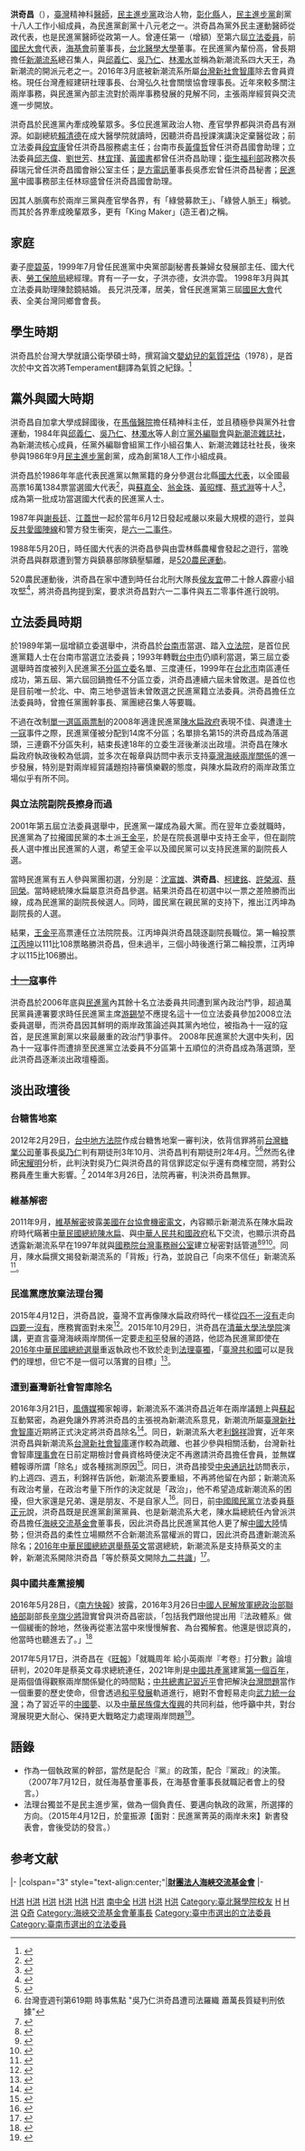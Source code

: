 {{blpsources|time=2019-06-19T04:23:13+00:00}}
{{globalize|time=2019-06-19T04:23:13+00:00}}
{{Infobox_officeholder
| name = 洪奇昌
| image name = 2012-06-26 為台灣經濟開路高峰會 洪奇昌.jpg
| width = 200
| order = 財團法人[[海峽交流基金會|海峽交流基金會]]董事長
| term_start = 2007年7月12日
| term_end = 2008年5月26日
| predecessor = [[張俊雄|張俊雄]]
| successor = [[江丙坤|江丙坤]]
| order2 = {{ROC}}第1-6屆[[立法委員|立法委員]]
| term_start2 = 1990年2月1日
| term_end2 = 2008年1月31日
| Sex = 男 
| Native place = {{ROC}}[[台灣省|台灣省]][[彰化縣|彰化]]
| nationality = {{ROC}}
| date of birth ={{birth date and age|1951|8|23}}
| party = <small>{{Dpp|25px}}</small>
| religion = [[臺灣基督長老教會|臺灣基督長老教會]]
| spouse =[[廖碧英|廖碧英]]
| place of birth = {{ROC}}[[台灣省|台灣省]][[彰化縣|彰化縣]]
| educate = 
*[[臺北市立建國高級中學|臺北市立建國高級中學]]
*[[臺北醫學院|臺北醫學院]]醫學系畢業<br><span style="color: blue;">(1976年)</span>
*[[國立臺灣大學|國立臺灣大學]]公共衛生研究所預防醫學碩士<br><span style="color: blue;">(1978年)</span>
*[[加拿大|加拿大]][[多倫多大學|多倫多大學]]社區醫學研究所醫學碩士<br><span style="color: blue;">(1982年)</span>
*[[美國|美國]][[喬治城大學|喬治城大學]]領袖培訓班結業
*曾至 [[美國|美國]][[華盛頓|華盛頓]][[台灣國際關係研究中心|台灣國際關係研究中心]]進修
*曾至 [[美國|美國]][[國際政策研究中心|國際政策研究中心]]進修
| past = 
*[[臺灣精神醫學會|臺灣精神醫學會]] 專科醫師
*[[馬偕醫院|馬偕醫院]] 精神科主任<br><span style="color: blue;">(1983年-1986年)</span>
*[[臺大醫院|臺大醫院]] 精神科兼任主治醫師
*[[長青醫院|長青醫院]] 院長、主治醫師
*北新醫療社團法人北新醫院 顧問醫師
*[[臺北醫學大學|臺北醫學大學]] 董事
*[[臺灣醫界聯盟基金會|臺灣醫界聯盟基金會]] 副會長
*[[衛生署醫事審議委員會|衛生署醫事審議委員會]] 委員
*[[民主進步黨|民主進步黨]] 創黨十八人工作小組成員
*民主進步黨（第一屆） 中央常務委員
*民主進步黨（第三屆） 中央常務委員
*民主進步黨（第四屆） 中央常務委員
*民主進步黨（第五屆） 中央常務委員
*民主進步黨（第十屆） 中央常務委員
*[[黨外編聯會|黨外編聯會]] 會長
*[[黨外編聯會|黨外編聯會]] 組黨工作小組 召集人
*[[新潮流雜誌社|新潮流雜誌社]] 創社社長
*民主進步黨[[新潮流系|新潮流系]] 總召集人<br><span style="color: blue;">(1990年-2002年、2005年)</span>
*民主進步黨[[新潮流系|新潮流系]] 政協委員
*[[台灣新社會智庫|台灣新社會智庫]] 理事
*[[國民大會|國民大會]]（第一屆增額） 代表<br><span style="color: blue;">(1986年-1989年)</span>
*[[國民大會|國民大會]]（第一屆增額）民主進步黨團 總召集人
*[[立法院|立法院]]（第一屆第六次增額） 委員<br><span style="color: blue;">(1990年-1993年)</span>
*立法院（第二屆） 委員<br><span style="color: blue;">(1993年-1996年)</span>
*立法院（第三屆） 委員<br><span style="color: blue;">(1996年-1999年)</span>
*立法院（第四屆） 委員<br><span style="color: blue;">(1999年-2002年)</span>
*立法院（第五屆） 委員<br><span style="color: blue;">(2002年-2005年)</span>
*立法院（第六屆） 委員<br><span style="color: blue;">(2005年-2008年)</span>
*[[立法院內政委員會|立法院內政委員會]] 召集委員
*[[立法院外交委員會|立法院外交委員會]] 召集委員
*[[立法院經濟委員會|立法院經濟委員會]] 召集委員
*[[民主進步黨|民主進步黨]]立法院黨團 幹事長
*[[民主進步黨|民主進步黨]]立法院黨團 總召集人
*[[海峽交流基金會|海峽交流基金會]]（第三屆） 董事長<br><span style="color: blue;">(2007年7月12日-2008年5月26日)</span>
*[[社團法人台灣產經建研社|社團法人台灣產經建研社]] 理事長
*[[社團法人臺灣弘久社會關懷協會|社團法人臺灣弘久社會關懷協會]] 理事長、榮譽理事長
*[[社團法人台北市康復之友協會|社團法人台北市康復之友協會]] 理事
*[[中華民國冰球協會|中華民國冰球協會]] 理事長、榮譽理事長
*[[國票金控|國票金控]] 獨立董事
*[[巨生生醫|巨生生醫]] 獨立董事
*[[台北論壇基金會|台北論壇基金會]] 常務董事
*[[財團法人海峽兩岸民意交流基金會|財團法人海峽兩岸民意交流基金會]] 董事
*[[財團法人歐巴尼紀念基金會|財團法人歐巴尼紀念基金會]] 董事
*[[財團法人新境界文教基金會|財團法人新境界文教基金會]] 董事
*[[台昇生物科技顧問股份有限公司|台昇生物科技顧問股份有限公司]] 董事
*財團法人台北市愛樂管弦樂團文化基金會 董事
*財團法人佳醫健康基金會 董事
*[[台北市生命線關懷協會|台北市生命線關懷協會]] 常務理事
*[[台灣人權促進會|台灣人權促進會]] 發起人暨執行委員
*[[中華奧林匹克委員會|中華奧林匹克委員會]] 委員
*[[中華民國工商協進會|中華民國工商協進會]] 顧問
*[[中華民國全國工業總會|中華民國全國工業總會]] 產業顧問
*[[中華民國全國創新創業總會|中華民國全國創新創業總會]] 會務顧問
*[[臺灣工商企業聯合會|臺灣工商企業聯合會]] 會務顧問
*[[健康中華促進會|健康中華促進會]] 首席顧問
*[[兩岸政策協會|兩岸政策協會]] 高級顧問
*[[財團法人創新智庫暨企業大學基金會|財團法人創新智庫暨企業大學基金會]] 顧問
*[[財團法人台灣經濟研究院|財團法人台灣經濟研究院]] 諮詢委員
*[[台北醫學大學|台北醫學大學]] 公共衛生學系 兼任教授
}}

'''洪奇昌'''（{{bd|1951年|8月23日|catIdx=H洪}}），[[臺灣|臺灣]]精神科[[醫師|醫師]]，[[民主進步黨|民主進步黨]]政治人物，[[彰化縣|彰化縣]]人，[[民主進步黨|民主進步黨]]創黨十八人工作小組成員，為民進黨創黨十八元老之一。洪奇昌為黨外民主運動醫師從政代表，也是民進黨醫師從政第一人。曾連任第一（增額）至第六屆[[立法委員|立法委員]]，前[[國民大會|國民大會]]代表，[[海基會|海基會]]前董事長，[[台北醫學大學|台北醫學大學]]董事。在民進黨內輩份高，曾長期擔任[[新潮流系|新潮流系]]總召集人，與[[邱義仁|邱義仁]]、[[吳乃仁|吳乃仁]]、[[林濁水|林濁水]]並稱為新潮流系四大天王，為新潮流的開派元老之一。2016年3月底被新潮流系所屬[[台灣新社會智庫|台灣新社會智庫]]除去會員資格。現任台灣產經建研社理事長、台灣弘久社會關懷協會理事長。近年來較多關注兩岸事務，與民進黨內部主流對於兩岸事務發展的見解不同，主張兩岸經貿與交流進一步開放。

洪奇昌於民進黨內牽成晚輩眾多。多位民進黨政治人物、產官學界都與洪奇昌有淵源。如副總統[[賴清德|賴清德]]在成大醫學院就讀時，因聽洪奇昌授課演講決定棄醫從政；前立法委員[[段宜康|段宜康]]曾任洪奇昌服務處主任；台南市長[[黃偉哲|黃偉哲]]曾任洪奇昌國會助理；立法委員[[邱志偉_(政治人物)|邱志偉]]、[[劉世芳|劉世芳]]、[[林宜瑾|林宜瑾]]、[[黃國書|黃國書]]都曾任洪奇昌助理；[[衛生福利部|衛生福利部]]政務次長薛瑞元曾任洪奇昌國會辦公室主任；[[是方電訊|是方電訊]]董事長吳彥宏曾任洪奇昌秘書；[[民進黨|民進黨]]中國事務部主任林琮盛曾任洪奇昌國會助理。

因其人脈廣布於兩岸三黨與產官學各界，有「綠營募款王」、「綠營人脈王」稱號。而其於各界牽成晚輩眾多，更有「King Maker」(造王者)之稱。

==家庭==
妻子[[廖碧英|廖碧英]]，1999年7月曾任民進黨中央黨部副秘書長兼婦女發展部主任、國大代表、[[勞工保險局|勞工保險局]]總經理。育有一子一女，子洪亦德，女洪亦雲。
1998年3月與其立法委員助理陳懿鏡結婚。
長兄洪茂澤，居美，曾任民進黨第三屆[[國民大會|國民大會]]代表、全美台灣同鄉會會長。

==學生時期==
洪奇昌於台灣大學就讀公衛學碩士時，撰寫論文[[嬰幼兒的氣質評估|嬰幼兒的氣質評估]]（1978），是首次於中文首次將Temperament翻譯為氣質之紀錄。<ref>{{Cite web|https://www.mombaby.com.tw/parenting/special/articles/4559|author=郭盈秀|language=zh-tw|title=順著氣質．雕塑出孩子的獨特性：概論篇|date=2016-03-04}}</ref>

==黨外與國大時期==

洪奇昌自加拿大學成歸國後，在[[馬偕醫院|馬偕醫院]]擔任精神科主任，並且積極參與黨外社會運動，1984年與[[邱義仁|邱義仁]]、[[吳乃仁|吳乃仁]]、[[林濁水|林濁水]]等人創立[[黨外編聯會|黨外編聯會]]與[[新潮流雜誌社|新潮流雜誌社]]，為新潮流核心成員，任黨外編聯會組黨工作小組召集人、新潮流雜誌社社長，後來參與1986年9月[[民主進步黨|民主進步黨]]創黨，成為創黨18人工作小組成員。

洪奇昌於1986年年底代表民進黨以無黨籍的身分參選台北縣[[國大代表|國大代表]]，以全國最高票16萬1384票當選國大代表<ref>{{Cite web|http://www.peoplenews.tw/news/36bd149d-47ac-43b1-b701-d48f551ce878|language=zh-tw|title=解嚴30周年》蘇嘉全憶過往：沒有人知道過了今晚，還能不能看到明天的太陽|publisher=[[風傳媒|風傳媒]]|date=2017-07-15}}</ref>，與[[蘇嘉全|蘇嘉全]]、[[翁金珠|翁金珠]]、[[黃昭輝|黃昭輝]]、[[蔡式淵|蔡式淵]]等十人<ref>{{Cite web|http://www.storm.mg/article/299602|author=邱萬興|language=zh-tw|title=30年前，當民進黨與國民黨第一次黨對黨決戰|publisher=[[民報|民報]]|date=2016-10-07}}</ref>，成為第一批成功當選國大代表的民進黨人士。

1987年與[[謝長廷|謝長廷]]、[[江蓋世|江蓋世]]一起於當年6月12日發起戒嚴以來最大規模的遊行，並與[[反共愛國陣線|反共愛國陣線]]和警方發生衝突，是[[六一二事件|六一二事件]]。

1988年5月20日，時任國大代表的洪奇昌參與由雲林縣農權會發起之遊行，當晚洪奇昌與群眾遭到警方與鎮暴部隊鎮壓驅離，是[[520農民運動|520農民運動]]。

520農民運動後，洪奇昌在家中遭到時任台北刑大隊長[[侯友宜|侯友宜]]帶二十餘人霹靂小組攻堅<ref>{{Cite web|http://www.nylon.org.tw/main/index.php?option=com_content&view=article&id=286:2011-02-19-06-00-26&catid=2:2009-04-05-16-41-44&Itemid=9|author=鄭南榕|language=zh-tw|title=外表猶兒戲內中藏算計|publisher=[[自由時代|自由時代]]|date=1988-09-03}}</ref>，將洪奇昌拘提到案，要求洪奇昌對六一二事件與五二零事件進行說明。

==立法委員時期==

於1989年第一屆增額立委選舉中，洪奇昌於[[台南市|台南市]]當選、踏入[[立法院|立法院]]，是首位民進黨籍人士在台南市當選立法委員；1993年轉戰[[台中市|台中市]]仍順利當選，第三屆立委選舉時首度被列入民進黨[[不分區立委|不分區立委]]名單、三度連任，1999年在[[台北市|台北市]]南區連任成功，第五屆、第六屆回鍋擔任不分區立委，洪奇昌連續六屆未曾敗選。是首位也是目前唯一於北、中、南三地參選皆未曾敗選之民進黨籍立法委員。洪奇昌擔任立法委員時，曾擔任黨團幹事長、黨團總召集人等要職。

不過在改制[[單一選區兩票制|單一選區兩票制]]的2008年適逢民進黨[[陳水扁政府|陳水扁政府]]表現不佳、與遭逢[[十一寇|十一寇]]事件之際，民進黨僅被分配到14席不分區；名單排名第15的洪奇昌成為落選頭，三連霸不分區失利，結束長達18年的立委生涯後漸淡出政壇。洪奇昌在陳水扁政府執政後較為低調，並多次在報章與訪問中表示支持[[臺灣海峽兩岸關係|臺灣海峽兩岸關係]]的進一步發展，特別是對兩岸經貿議題抱持審慎樂觀的態度，與陳水扁政府的兩岸政策立場似乎有所不同。

===與立法院副院長擦身而過===
2001年第五屆立法委員選舉中，民進黨一躍成為最大黨。而在翌年立委就職時，民進黨為了拉攏國民黨的本土派[[王金平|王金平]]，於是在院長選舉中支持王金平，但在副院長人選中推出民進黨的人選，希望王金平以及國民黨可以支持民進黨的副院長人選。

當時民進黨有五人參與黨團初選，分別是：[[沈富雄|沈富雄]]、'''洪奇昌'''、[[柯建銘|柯建銘]]、[[許榮淑|許榮淑]]、[[蔡同榮|蔡同榮]]。當時總統陳水扁屬意洪奇昌參選。結果洪奇昌在初選中以一票之差險勝而出線，成為民進黨的副院長候選人。同時，國民黨在親民黨的支持下，推出江丙坤為副院長的人選。

結果，[[王金平|王金平]]高票連任立法院院長。江丙坤與洪奇昌競逐副院長職位。第一輪投票[[江丙坤|江丙坤]]以111比108票略勝洪奇昌，但未過半，三個小時後進行第二輪投票，江丙坤才以115比106勝出。

===[[十一寇|十一寇]]事件===
洪奇昌於2006年底與[[民進黨|民進黨]]內其餘十名立法委員共同遭到黨內政治鬥爭，超過萬民黨員連署要求時任民進黨主席[[游錫堃|游錫堃]]不應提名這十一位立法委員參加2008立法委員選舉，而洪奇昌因其鮮明的兩岸政策論述與其黨內地位，被指為十一寇的寇首，是民進黨創黨以來最嚴重的政治鬥爭事件。
2008年民進黨於大選中失利，因為十一寇事件而遭排至民進黨立法委員不分區第十五順位的洪奇昌成為落選頭，至此洪奇昌逐漸淡出政壇檯面。

==淡出政壇後==

===台糖售地案===
{{see also|台糖售地案}}

2012年2月29日，[[台中地方法院|台中地方法院]]作成台糖售地案一審判決，依背信罪將前[[台灣糖業公司|台灣糖業公司]]董事長[[吳乃仁|吳乃仁]]判有期徒刑3年10月、洪奇昌判有期徒刑2年4月。<ref>{{cite web|url=http://www.appledaily.com.tw/appledaily/article/headline/20120301/34059603|title=吳乃仁 洪奇昌 背信重判 - 蘋果日報|publisher=|access-date=2016-09-04|archive-date=2016-10-08|archive-url=https://web.archive.org/web/20161008223825/http://www.appledaily.com.tw/appledaily/article/headline/20120301/34059603/|dead-url=no}}</ref><ref>台灣壹週刊第619期 時事焦點 "吳乃仁洪奇昌遭司法羅織 蕭萬長質疑判刑依據" </ref>然而名律師[[宋耀明|宋耀明]]分析，此判決對吳乃仁與洪奇昌的背信罪認定似乎還有商榷空間，將對公務員產生重大影響。<ref>{{cite web|url=http://www.businesstoday.com.tw/|title=今周刊 - 在今天看見明天|first=|last=LAZYweb|publisher=|access-date=2013-04-09|archive-date=2020-12-14|archive-url=https://web.archive.org/web/20201214174827/http://www.businesstoday.com.tw/|dead-url=no}}</ref>
2014年3月26日，法院再審，判決洪奇昌無罪。

===維基解密===
2011年9月，[[維基解密|維基解密]]披露[[美國在台協會|美國在台協會]][[维基解密泄露美国外交电报事件|機密電文]]，內容顯示新潮流系在陳水扁政府時代瞞著[[中華民國總統|中華民國總統]][[陳水扁|陳水扁]]、與[[中華人民共和國政府|中華人民共和國政府]]私下交流，也顯示洪奇昌透露新潮流系早在1997年就與[[國務院台灣事務辦公室|國務院台灣事務辦公室]]建立秘密對話管道<ref>{{cite web | author=陳秀瑜、簡士峰 | url=https://www.youtube.com/watch?v=bWLzYvJR3gc | title=維基解密再爆 新潮流瞞扁搭中 | publisher=民視新聞 | date=2011-09-10 | accessdate=2020-05-13 | archive-date=2020-08-24 | archive-url=https://web.archive.org/web/20200824021454/https://www.youtube.com/watch?v=bWLzYvJR3gc | dead-url=no }}</ref><ref>{{cite web | author=陳紫衣 | url=http://www.herald-today.com/content.php?sn=3716 | title=原來賣台者是新潮流系？ | publisher=[[今日導報|今日導報]] | date=2011-09-23 | accessdate=2020-05-13 | archive-date=2018-07-18 | archive-url=https://web.archive.org/web/20180718084011/http://www.herald-today.com/content.php?sn=3716 | dead-url=no }}</ref><ref>{{cite web | author=黃文正、王正寧 | url=https://www.chinatimes.com/newspapers/20110910000821-260107 | title=洪奇昌：新潮流瞞扁與國台辦搭線 | publisher=中國時報 | date=2011-09-10 | accessdate=2020-05-13 | archive-date=2021-07-12 | archive-url=https://web.archive.org/web/20210712043334/https://www.chinatimes.com/newspapers/20110910000821-260107 | dead-url=no }}</ref>。同月，陳水扁撰文揭發新潮流系的「背叛」行為，並說自己「向來不信任」新潮流系<ref>{{cite web | author=陳水扁 | url=http://www.taiwantt.org.tw/tw/index.php?option=com_content&task=view&id=4317 | title=你不知道的真相(22) 對《維基解密》的解密 | publisher=台灣大地文教基金會 | date=2011-09-11 | accessdate=2016-03-06 | archive-date=2018-07-18 | archive-url=https://web.archive.org/web/20180718083956/http://www.taiwantt.org.tw/tw/index.php?option=com_content&task=view&id=4317 | dead-url=no }}</ref>。

===民進黨應放棄法理台獨===
2015年4月12日，洪奇昌說，臺灣不宜再像陳水扁政府時代一樣從[[四不一沒有|四不一沒有]]走向[[四要一沒有|四要一沒有]]，應務實面對未來<ref>{{Cite web|url=http://udn.com/news/story/7983/833332|author=鄭宏斌|language=zh-tw|title=棄法理台獨？洪奇昌舌戰林濁水|publisher=[[聯合報|聯合報]]|date=2015-04-13|accessdate=2015-11-20|deadurl=yes|archiveurl=https://web.archive.org/web/20151121022942/http://udn.com/news/story/7983/833332|archivedate=2015-11-21}}</ref>。2015年10月29日，洪奇昌在[[清華大學法學院|清華大學法學院]]演講，更直言臺灣海峽兩岸關係一定要走[[和平|和平]]發展的道路，他認為民進黨即使在[[2016年中華民國總統選舉|2016年中華民國總統選舉]]重返執政也不致於走到[[法理臺獨|法理臺獨]]，「[[臺灣共和國|臺灣共和國]]可以是我們的理想，但它不是一個可以落實的目標」<ref>{{Cite web|url=http://www.chinatimes.com/newspapers/20151030001847-260301|author=盧素梅|language=zh-tw|title=洪奇昌：民進黨執政 不致搞台獨|publisher=[[旺報|旺報]]|date=2015-10-30|accessdate=2015-11-29|archive-date=2015-12-07|archive-url=https://web.archive.org/web/20151207180455/http://www.chinatimes.com/newspapers/20151030001847-260301|dead-url=no}}</ref>。

===遭到臺灣新社會智庫除名===
2016年3月21日，[[風傳媒|風傳媒]]獨家報導，新潮流系不滿洪奇昌近年在兩岸議題上與[[蘇起|蘇起]]互動緊密，為避免讓外界將洪奇昌的主張視為新潮流系意見，新潮流所屬[[臺灣新社會智庫|臺灣新社會智庫]]近期將正式決定將洪奇昌除名<ref>{{Cite web|url=http://www.storm.mg/article/91071|author=顏振凱|language=zh-tw|title=獨家》和蘇起走太近，民進黨大老洪奇昌遭新潮流系除名|publisher=風傳媒|date=2016-03-21|accessdate=2016-08-21|archive-date=2019-05-27|archive-url=https://web.archive.org/web/20190527025111/https://www.storm.mg/article/91071|dead-url=no}}</ref>。同日，新潮流系大老[[利錦祥|利錦祥]]證實，近年來洪奇昌與新潮流系[[台灣新社會智庫|台灣新社會智庫]]運作較為疏離、也甚少參與相關活動，台灣新社會智庫[[理事會|理事會]]在日前定期檢討會員資格時便決定不再邀請洪奇昌擔任會員，並無媒體報導所謂「除名」或各種揣測原因<ref>{{Cite web|url=http://www.chinatimes.com/realtimenews/20160321005733-260407|author=蔡浩祥|language=zh-tw|title=新系大老利錦祥：洪奇昌疏離派系智庫運作 並非除名|publisher=旺報即時新聞|date=2016-03-21|accessdate=2016-08-21|archive-date=2019-05-23|archive-url=https://web.archive.org/web/20190523212727/https://www.chinatimes.com/realtimenews/20160321005733-260407|dead-url=no}}</ref>。同日，洪奇昌接受[[中央通訊社|中央通訊社]]訪問表示，約上週四、週五，利錦祥告訴他，新潮流系要重組，不再將他留在內部；新潮流系有政治考量，在政治考量下所作的決定就是「政治」，他不希望造成新潮流系的困擾，但大家還是兄弟、還是朋友、不是自家人<ref>{{Cite web|url=http://www.cna.com.tw/news/aipl/201603210235-1.aspx|author=溫貴香|language=zh-tw|title=遭新系除名 洪奇昌：還是兄弟朋友|publisher=中央通訊社|date=2016-03-21|accessdate=2016-08-21|archive-date=2018-07-18|archive-url=https://web.archive.org/web/20180718084150/http://www.cna.com.tw/news/aipl/201603210235-1.aspx|dead-url=no}}</ref>。同日，前[[中國國民黨|中國國民黨]]立法委員[[蔡正元|蔡正元]]說，洪奇昌既是民進黨創黨黨員、也是新潮流系大老，陳水扁總統任內曾派洪奇昌擔任[[海峽交流基金會|海峽交流基金會]]董事長，因此洪奇昌比民進黨其他人更了解[[中國大陸|中國大陸]]情勢；但洪奇昌的柔性立場顯然不合新潮流系當權派的胃口，因此洪奇昌遭新潮流系除名；[[2016年中華民國總統選舉|2016年中華民國總統選舉]][[蔡英文|蔡英文]]當選總統，新潮流系是支持蔡英文的主幹，新潮流系開除洪奇昌「等於蔡英文開除[[九二共識|九二共識]]」<ref>{{Cite web|url=http://www.ettoday.net/news/20160321/666786.htm|author=政治中心|language=zh-tw|title=洪奇昌遭新潮流除名 蔡正元：等於九二共識被開除|publisher=[[ETtoday新聞雲|ETtoday新聞雲]]|date=2016-03-21|accessdate=2016-08-21|archive-date=2019-05-23|archive-url=https://web.archive.org/web/20190523131239/https://www.ettoday.net/news/20160321/666786.htm|dead-url=no}}</ref>。

===與中國共產黨接觸===
2016年5月28日，《[[南方快報|南方快報]]》披露，2016年3月26日[[中國人民解放軍總政治部|中國人民解放軍總政治部]][[中央军委政治工作部联络局|聯絡部]]副部長[[辛旗|辛旗]][[少將|少將]]證實曾與洪奇昌密談，「包括我們跟他提出用『法政體系』做一個緩衝的餘地，然後再從憲法當中來慢慢解套、為台獨解套。他還是很認真的，他當時也聽進去了。」<ref>{{Cite web|url=http://www.southnews.com.tw/polit/polit_00/14/03092.htm|author=綜合報導|language=zh-tw|title=解放軍少將辛旗承認課綱微調是他主導的|publisher=南方快報|date=2016-05-28|accessdate=2016-09-04|archive-date=2017-01-13|archive-url=https://web.archive.org/web/20170113235216/http://www.southnews.com.tw/polit/polit_00/14/03092.htm|dead-url=no}}</ref>

2017年5月17日，洪奇昌在《[[旺報|旺報]]》「就職周年 給小英兩岸『考卷』打分數」論壇研判，2020年是蔡英文尋求總統連任，2021年則是[[中國共產黨|中國共產黨]]建黨[[兩個一百年|第一個百年]]，是兩個值得觀察兩岸關係變化的時間點；[[中共總書記|中共總書記]][[習近平|習近平]]會把解決[[台灣問題|台灣問題]]當作一個重要的歷史使命，但會透過[[和平發展|和平發展]]軌道進行，絕對不會輕易走向[[武力統一台灣|武力統一台灣]]；為了習近平的[[中國夢|中國夢]]、以及[[中華民族偉大復興|中華民族偉大復興]]的共同利益，他呼籲中共，對台灣展現更大耐心、保持更大戰略定力處理兩岸問題<ref>{{Cite web|url=http://www.chinatimes.com/newspapers/20170518000750-260301|author=徐維遠|language=zh-tw|title=洪奇昌：中國夢與武統互相牴觸|publisher=旺報|date=2017-05-18|accessdate=2017-05-21|archive-date=2018-07-18|archive-url=https://web.archive.org/web/20180718084055/http://www.chinatimes.com/newspapers/20170518000750-260301|dead-url=no}}</ref>。

==語錄==
*作為一個執政黨的幹部，當然是配合『黨』的政策，配合『黨政』的決策。（2007年7月12日，就任海基會董事長，在海基會董事長就職記者會上的發言。）
*法理台獨並不是民主進步黨，做為一個負責任、要邁向執政的政黨，所選擇的方向。（2015年4月12日，於童振源【面對：民進黨菁英的兩岸未來】新書發表會，會後受訪的發言。）

==参考文献==
{{Commons cat|Hung Chi-chang}}
{{Reflist}}

{{start box}}
{{s-npo}}
|-
|colspan="3" style="text-align:center;"|'''[[財團法人海峽交流基金會|財團法人海峽交流基金會]]'''
|-
{{s-before|[[張俊雄|張俊雄]]}}
{{s-title|[[海峽交流基金會|海峽交流基金會]]董事長<br /><small>第三任<br />2007年7月12日－2008年5月26日}}
{{s-after|[[江丙坤|江丙坤]]}}
{{end box}}

{{第1屆中華民國立法委員名單 (全面改選前)}}
{{中華民國第二屆立法委員}}
{{中華民國第三屆立法委員}}
{{中華民國第四屆立法委員}}
{{中華民國第五屆立法委員}}
{{中華民國第六屆立法委員}}

{{Portal bar|台灣|政治|醫學|人物}}

[[Category:第一屆立法院第六次增額立法委員|H洪]]
[[Category:第二屆立法院立法委員|H洪]]
[[Category:第三屆立法院立法委員|H洪]]
[[Category:第四屆立法院立法委員|H洪]]
[[Category:第五屆立法院立法委員|H洪]]
[[Category:第六屆立法院立法委員|H洪]]
[[Category:民主進步黨籍立法委員|南中全]]
[[Category:臺灣獨立運動者|H洪]]
[[Category:臺灣精神科醫師|H洪]]
[[Category:國立臺灣大學公共衛生學院校友|H洪]]
[[Category:臺北醫學院校友|Category:臺北醫學院校友]]
[[Category:多倫多大學校友|H]]
[[Category:臺北市立建國高級中學校友|H洪]]
[[Category:洪姓|Q奇]]
[[Category:海峽交流基金會董事長|Category:海峽交流基金會董事長]]
[[Category:臺中市選出的立法委員|Category:臺中市選出的立法委員]]
[[Category:臺南市選出的立法委員|Category:臺南市選出的立法委員]]